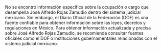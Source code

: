 No se encontró información específica sobre la ocupación o cargo que desempeña José Alfredo Rojas Zamudio dentro del sistema judicial mexicano. Sin embargo, el Diario Oficial de la Federación (DOF) es una fuente confiable para obtener información sobre las leyes, decretos y regulaciones en México. Para obtener información actualizada y precisa sobre José Alfredo Rojas Zamudio, se recomienda consultar fuentes oficiales como el DOF o instituciones gubernamentales relacionadas con el sistema judicial mexicano.